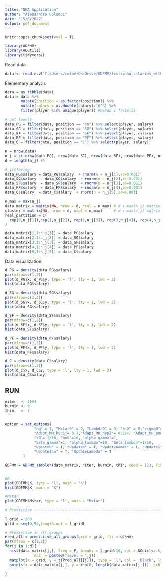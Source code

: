 ```yaml
---
title: "NBA Application"
author: "Alessandro Colombi"
date: "15/6/2022"
output: pdf_document
---
```



```r
knitr::opts_chunk$set(eval = T)
```

```r
library(GDFMM)
library(ACutils)
library(tidyverse)
```

Read data
```r
data <- read.csv("C:/Users/colom/OneDrive/GDFMM/tests/nba_salaries_with_position.csv")
```

Elementary analysis
```r
data = as_tibble(data)
data = data %>% 
       mutate(position = as.factor(position)) %>%  
       mutate(salary = as.double(salary)/10^6) %>%
       filter(player %in% unique(player)) #perdo i fratelli

# get levels
data_PG = filter(data, position == "PG") %>% select(player, salary)
data_SG = filter(data, position == "SG") %>% select(player, salary)
data_SF = filter(data, position == "SF") %>% select(player, salary)
data_PF = filter(data, position == "PF") %>% select(player, salary)
data_C = filter(data, position == "C") %>% select(player, salary)

n = nrow(data)
n_j = c( nrow(data_PG), nrow(data_SG), nrow(data_SF), nrow(data_PF), nrow(data_C) )
d = length(n_j) #5

# jittering
data_PG$salary = data_PG$salary  + rnorm(n = n_j[1],sd=0.001)
data_SG$salary  = data_SG$salary  + rnorm(n = n_j[2],sd=0.001)
data_SF$salary  = data_SF$salary  + rnorm(n = n_j[3],sd=0.001)
data_PF$salary  = data_PF$salary  + rnorm(n = n_j[4],sd=0.001)
data_C$salary  = data_C$salary  + rnorm(n = n_j[5],sd=0.001)

n_max = max(n_j)
data_matrix = matrix(NA, nrow = d, ncol = n_max) # d x max(n_j) matrix
cluster = matrix(NA, nrow = d, ncol = n_max)     # d x max(n_j) matrix
real_partition = c(
  rep(0,n_j[1]),rep(1,n_j[2]), rep(2,n_j[3]), rep(3,n_j[4]), rep(4,n_j[5])
)

data_matrix[1,1:n_j[1]] = data_PG$salary
data_matrix[2,1:n_j[2]] = data_SG$salary
data_matrix[3,1:n_j[3]] = data_SF$salary
data_matrix[4,1:n_j[4]] = data_PF$salary
data_matrix[5,1:n_j[5]] = data_C$salary
```
Data visualization
```r
d_PG = density(data_PG$salary)
par(mfrow=c(1,2))
plot(d_PG$x, d_PG$y, type = 'l', lty = 1, lwd = 2)
hist(data_PG$salary)

d_SG = density(data_SG$salary)
par(mfrow=c(1,2))
plot(d_SG$x, d_SG$y, type = 'l', lty = 1, lwd = 2)
hist(data_SG$salary)

d_SF = density(data_SF$salary)
par(mfrow=c(1,2))
plot(d_SF$x, d_SF$y, type = 'l', lty = 1, lwd = 2)
hist(data_SF$salary)

d_PF = density(data_PF$salary)
par(mfrow=c(1,2))
plot(d_PF$x, d_PF$y, type = 'l', lty = 1, lwd = 2)
hist(data_PF$salary)

d_C = density(data_C$salary)
par(mfrow=c(1,2))
plot(d_C$x, d_C$y, type = 'l', lty = 1, lwd = 2)
hist(data_C$salary)

```


## RUN
```r

niter  <- 3000
burnin <- 0
thin   <- 1


option = set_options(
             "nu" = 1, "Mstar0" = 2, "Lambda0" = 3, "mu0" = 0,"sigma0"= 1, "gamma0" = 1,
             "Adapt_MH_hyp1"= 0.7,"Adapt_MH_hyp2"= 0.234, "Adapt_MH_power_lim"=10, "Adapt_MH_var0"=1,
             "k0"= 1/10, "nu0"=10, "alpha_gamma"=1,
             "beta_gamma"=1, "alpha_lambda"=10, "beta_lambda"=1/10,
             "UpdateU" = T, "UpdateM" = T, "UpdateGamma" = T, "UpdateS" = T,
             "UpdateTau" = T, "UpdateLambda" = T
        )

GDFMM = GDFMM_sampler(data_matrix, niter, burnin, thin, seed = 123, FixPartition = F, option = option)


#K
plot(GDFMM$K, type = 'l', main = "K")
hist(GDFMM$K, main = "K")

#Mstar
plot(GDFMM$Mstar, type = 'l', main = "Mstar")

# Predictive --------------------------------------------------------------

l_grid = 200
grid = seq(0,50,length.out = l_grid)

# Predictive in all groups
Pred_all = predictive_all_groups(grid = grid, fit = GDFMM)
par(mfrow = c(2,3))
for(j in 1:d){
  hist(data_matrix[j,], freq = F, breaks = l_grid/10, col = ACutils::t_col("darkred", 70), xlim = range(grid),
             main = paste0("level = ",j))
  matplot(x = grid, y = t(Pred_all[[j]]), type = 'l', col = 'black', lty = 1, lwd = 2, add = T)
  points(x = data_matrix[j,], y = rep(0, length(data_matrix[j,])), pch = 16, col = ACutils::t_col("darkred", 10))

}
```












